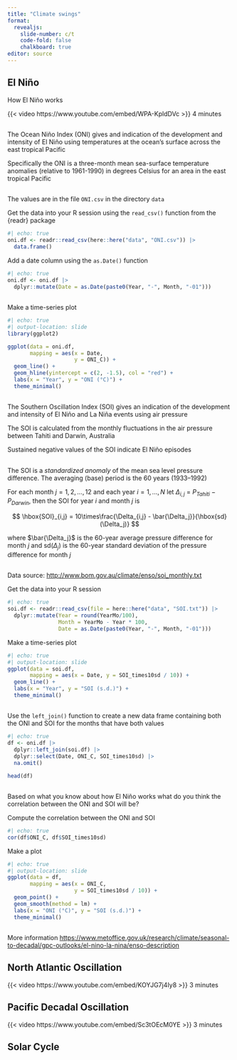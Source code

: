 ```yaml
---
title: "Climate swings"
format:
  revealjs:
    slide-number: c/t
    code-fold: false
    chalkboard: true
editor: source
---
```


## El Niño

How El Niño works

{{< video https://www.youtube.com/embed/WPA-KpldDVc >}} 4 minutes


## 

The Ocean Niño Index (ONI) gives and indication of the development and intensity of El Niño using temperatures at the ocean's surface across the east tropical Pacific

Specifically the ONI is a three-month mean sea-surface temperature anomalies (relative to 1961-1990) in degrees Celsius for an area in the east tropical Pacific

## 

The values are in the file `ONI.csv` in the directory `data`

Get the data into your R session using the `read_csv()` function from the {readr} package

```r
#| echo: true
oni.df <- readr::read_csv(here::here("data", "ONI.csv")) |>
  data.frame()
```

Add a date column using the `as.Date()` function

```r
#| echo: true
oni.df <- oni.df |>
  dplyr::mutate(Date = as.Date(paste0(Year, "-", Month, "-01")))
```

## 

Make a time-series plot

```r
#| echo: true
#| output-location: slide
library(ggplot2)

ggplot(data = oni.df,
       mapping = aes(x = Date, 
                     y = ONI_C)) +
  geom_line() +
  geom_hline(yintercept = c(2, -1.5), col = "red") +
  labs(x = "Year", y = "ONI (°C)") +
  theme_minimal()
```

## 

The Southern Oscillation Index (SOI) gives an indication of the development and intensity of El Niño and La Niña events using air pressure

The SOI is calculated from the monthly fluctuations in the air pressure between Tahiti and Darwin, Australia

Sustained negative values of the SOI indicate El Niño episodes

## 

The SOI is a *standardized anomaly* of the mean sea level pressure difference. The averaging (base) period is the 60 years (1933--1992)

For each month $j = 1,2, \ldots, 12$ and each year $i = 1, \ldots, N$ let $\Delta_{i,j}$ = $P_{Tahiti} - P_{Darwin}$, then the SOI for year $i$ and month $j$ is

$$
\hbox{SOI}_{i,j} = 10\times\frac{\Delta_{i,j} - \bar{\Delta_j}}{\hbox{sd}(\Delta_j)}
$$

where $\bar{\Delta_j}$ is the 60-year average pressure difference for month $j$ and sd($\Delta_j$) is the 60-year standard deviation of the pressure difference for month $j$

## 

Data source: <http://www.bom.gov.au/climate/enso/soi_monthly.txt>

Get the data into your R session

```r
#| echo: true
soi.df <- readr::read_csv(file = here::here("data", "SOI.txt")) |>
  dplyr::mutate(Year = round(YearMo/100),
                Month = YearMo - Year * 100,
                Date = as.Date(paste0(Year, "-", Month, "-01")))
```

Make a time-series plot

```r
#| echo: true
#| output-location: slide
ggplot(data = soi.df,
       mapping = aes(x = Date, y = SOI_times10sd / 10)) +
  geom_line() +
  labs(x = "Year", y = "SOI (s.d.)") +
  theme_minimal()
```

## 

Use the `left_join()` function to create a new data frame containing both the ONI and SOI for the months that have both values

```r
#| echo: true
df <- oni.df |>
  dplyr::left_join(soi.df) |>
  dplyr::select(Date, ONI_C, SOI_times10sd) |>
  na.omit()

head(df)
```

## 

Based on what you know about how El Niño works what do you think the correlation between the ONI and SOI will be?

Compute the correlation between the ONI and SOI

```r
#| echo: true
cor(df$ONI_C, df$SOI_times10sd)
```

Make a plot

```r
#| echo: true
#| output-location: slide
ggplot(data = df,
       mapping = aes(x = ONI_C, 
                     y = SOI_times10sd / 10)) +
  geom_point() +
  geom_smooth(method = lm) +
  labs(x = "ONI (°C)", y = "SOI (s.d.)") +
  theme_minimal()
```

## 

More information <https://www.metoffice.gov.uk/research/climate/seasonal-to-decadal/gpc-outlooks/el-nino-la-nina/enso-description>

## North Atlantic Oscillation

{{< video https://www.youtube.com/embed/KOYJG7j4Iy8 >}} 3 minutes

## Pacific Decadal Oscillation

{{< video https://www.youtube.com/embed/Sc3tOEcM0YE >}} 3 minutes

## Solar Cycle
